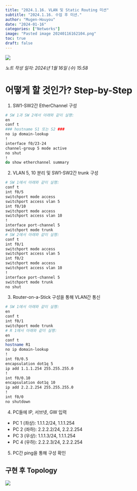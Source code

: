 ```yaml
---
title: "2024.1.16. VLAN 및 Static Routing 미션"
subtitle: "2024.1.16. 수업 후 미션."
author: "Mugen-Houyou"
date: "2024-01-16"
categories: ["Networks"]
image: "Pasted image 20240116162104.png"
toc: true
draft: false
---
```


![](Pasted image 20240116162104.png)

*노트 작성 일자: 2024년 1월 16일 (수) 15:58*

# 어떻게 할 것인가? Step-by-Step

1. SW1-SW2간 EtherChannel 구성
```bash
# SW 1과 SW 2에서 아래와 같이 실행:
en
conf t
### hostname S1 또는 S2 ###
no ip domain-lookup
!
interface f0/23-24
channel-group 5 mode active
no shut
!
do show etherchannel summary
```
2. VLAN 5, 10 분리 및 SW1-SW2간 trunk 구성
```bash
# SW 1에서 아래와 같이 실행:
conf t
int f0/5
switchport mode access 
switchport access vlan 5
int f0/10
switchport mode access 
switchport access vlan 10
!
interface port-channel 5
switchport mode trunk
# SW 2에서 아래와 같이 실행:
conf t
int f0/1
switchport mode access 
switchport access vlan 5
int f0/2
switchport mode access 
switchport access vlan 10
!
interface port-channel 5
switchport mode trunk
no shut
```
3. Router-on-a-Stick 구성을 통해 VLAN간 통신
```bash
# SW 1에서 아래와 같이 실행:
en
conf t
int f0/1
switchport mode trunk
# R 1에서 아래와 같이 실행:
en
conf t
hostname R1
no ip domain-lookup
!
int f0/0.5
encapsulation dot1q 5
ip add 1.1.1.254 255.255.255.0
!
int f0/0.10
encapsulation dot1q 10
ip add 2.2.2.254 255.255.255.0
!
int f0/0
no shutdown
```
4. PC들에 IP, 서브넷, GW 입력
 - PC 1 (좌상): 1.1.1.2/24, 1.1.1.254
 - PC 2 (좌하): 2.2.2.2/24, 2.2.2.254
 - PC 3 (우상): 1.1.1.3/24, 1.1.1.254
 - PC 4 (우하): 2.2.2.3/24, 2.2.2.254
5. PC간 ping을 통해 구성 확인

## 구현 후 Topology

![](Pasted image 20240116173119.png)